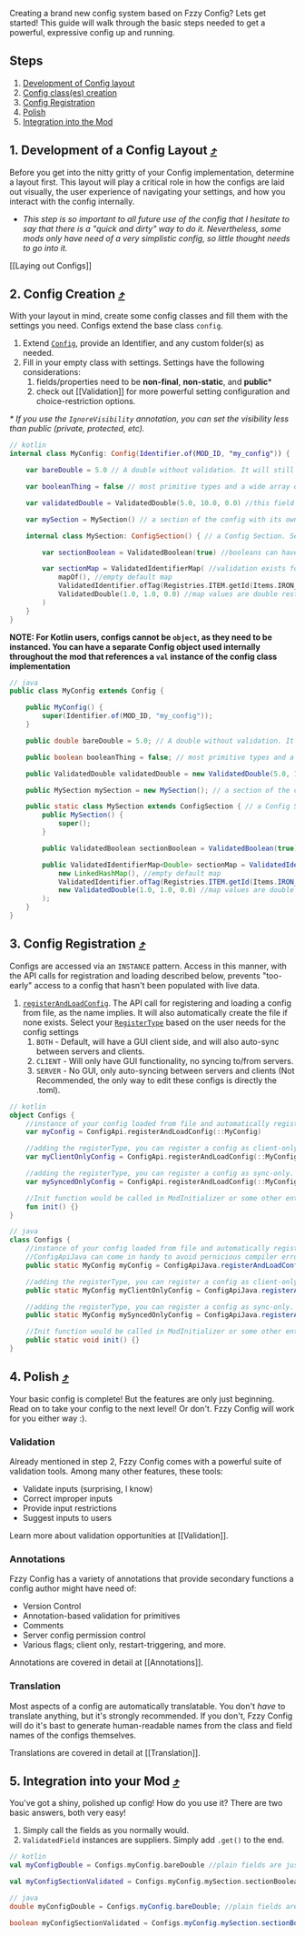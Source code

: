 Creating a brand new config system based on Fzzy Config? Lets get started! This guide will walk through the basic steps needed to get a powerful, expressive config up and running.

## Steps
1. [Development of Config layout](https://github.com/fzzyhmstrs/fconfig/wiki/New-Configs#1-development-of-a-config-layout-)
2. [Config class(es) creation](https://github.com/fzzyhmstrs/fconfig/wiki/New-Configs#2-config-creation-)
3. [Config Registration](https://github.com/fzzyhmstrs/fconfig/wiki/New-Configs#3-config-registration-)
4. [Polish](https://github.com/fzzyhmstrs/fconfig/wiki/New-Configs#4-polish-)
5. [Integration into the Mod](https://github.com/fzzyhmstrs/fconfig/wiki/New-Configs#5-integration-into-your-mod-)

## 1. Development of a Config Layout [⤴](https://github.com/fzzyhmstrs/fconfig/wiki/New-Configs#steps)
Before you get into the nitty gritty of your Config implementation, determine a layout first. This layout will play a critical role in how the configs are laid out visually, the user experience of navigating your settings, and how you interact with the config internally.
* _This step is so important to all future use of the config that I hesitate to say that there is a "quick and dirty" way to do it. Nevertheless, some mods only have need of a very simplistic config, so little thought needs to go into it._

[[Laying out Configs]]

## 2. Config Creation [⤴](https://github.com/fzzyhmstrs/fconfig/wiki/New-Configs#steps)
With your layout in mind, create some config classes and fill them with the settings you need. Configs extend the base class `config`.
1. Extend [`Config`](https://fzzyhmstrs.github.io/fconfig/-fzzy%20-config/me.fzzyhmstrs.fzzy_config.config/-config/index), provide an Identifier, and any custom folder(s) as needed.
2. Fill in your empty class with settings. Settings have the following considerations:
    1. fields/properties need to be **non-final**, **non-static**, and **public***
    2. check out [[Validation]] for more powerful setting configuration and choice-restriction options.

_\* If you use the `IgnoreVisibility` annotation, you can set the visibility less than public (private, protected, etc)._
```kotlin
// kotlin
internal class MyConfig: Config(Identifier.of(MOD_ID, "my_config")) {

    var bareDouble = 5.0 // A double without validation. It will still have basic type-validation backing it internally.

    var booleanThing = false // most primitive types and a wide array of other types are supported by background validation. See Validation for details.

    var validatedDouble = ValidatedDouble(5.0, 10.0, 0.0) //this field has defined validation, error correction, and will restrict user inputs to doubles between 0 and 10.

    var mySection = MySection() // a section of the config with its own validated fields and other sections as applicable. This will appear in-game as a separate screen "layer" with a breadcrumb leading back to the parent screen.

    internal class MySection: ConfigSection() { // a Config Section. Self-serializable. Of course it doesn't have to be defined inside of it's parent class, but it may be convenient

        var sectionBoolean = ValidatedBoolean(true) //booleans can have defined validation, but it's not really necessary

        var sectionMap = ValidatedIdentifierMap( //validation exists for common collections too, maps, lists, sets, and so on
            mapOf(), //empty default map
            ValidatedIdentifier.ofTag(Registries.ITEM.getId(Items.IRON_AXE), ItemTags.AXES), // the keys in this map can only be from the AXES tag
            ValidatedDouble(1.0, 1.0, 0.0) //map values are double restricted between 0.0 and 1.0
        )
    }
}
```

**NOTE: For Kotlin users, configs cannot be `object`, as they need to be instanced. You can have a separate Config object used internally throughout the mod that references a `val` instance of the config class implementation**

```java
// java
public class MyConfig extends Config {

    public MyConfig() {
        super(Identifier.of(MOD_ID, "my_config"));
    }

    public double bareDouble = 5.0; // A double without validation. It will still have basic type-validation backing it internally.

    public boolean booleanThing = false; // most primitive types and a wide array of other types are supported by background validation. See Validation for details.

    public ValidatedDouble validatedDouble = new ValidatedDouble(5.0, 10.0, 0.0); //this field has defined validation, error correction, and will restrict user inputs to doubles between 0 and 10.

    public MySection mySection = new MySection(); // a section of the config with its own validated fields and other sections as applicable. This will appear in-game as a separate screen "layer" with a breadcrumb leading back to the parent screen.

    public static class MySection extends ConfigSection { // a Config Section. Self-serializable. Of course it doesn't have to be defined inside of it's parent class, but it may be convenient
        public MySection() {
            super();
        }

        public ValidatedBoolean sectionBoolean = ValidatedBoolean(true); //booleans can have defined validation, but it's not really necessary

        public ValidatedIdentifierMap<Double> sectionMap = ValidatedIdentifierMap( //validation exists for common collections too, maps, lists, sets, and so on
            new LinkedHashMap(), //empty default map
            ValidatedIdentifier.ofTag(Registries.ITEM.getId(Items.IRON_AXE), ItemTags.AXES), // the keys in this map can only be from the AXES tag
            new ValidatedDouble(1.0, 1.0, 0.0) //map values are double restricted between 0.0 and 1.0
        );
    }
}
```

## 3. Config Registration [⤴](https://github.com/fzzyhmstrs/fconfig/wiki/New-Configs#steps)
Configs are accessed via an `INSTANCE` pattern. Access in this manner, with the API calls for registration and loading described below, prevents "too-early" access to a config that hasn't been populated with live data.
1. [`registerAndLoadConfig`](https://fzzyhmstrs.github.io/fconfig/-fzzy%20-config/me.fzzyhmstrs.fzzy_config.api/-config-api/index.html#195300946%2FFunctions%2F769193423). The API call for registering and loading a config from file, as the name implies. It will also automatically create the file if none exists. Select your [`RegisterType`](https://fzzyhmstrs.github.io/fconfig/-fzzy%20-config/me.fzzyhmstrs.fzzy_config.api/-register-type/index) based on the user needs for the config settings
    1. `BOTH` - Default, will have a GUI client side, and will also auto-sync between servers and clients.
    2. `CLIENT` - Will only have GUI functionality, no syncing to/from servers.
    3. `SERVER` - No GUI, only auto-syncing between servers and clients (Not Recommended, the only way to edit these configs is directly the .toml).

```kotlin
// kotlin
object Configs {
    //instance of your config loaded from file and automatically registered to the SyncedConfigRegistry and ClientConfigRegistry using the getId() method
    var myConfig = ConfigApi.registerAndLoadConfig(::MyConfig)

    //adding the registerType, you can register a config as client-only. No syncing will occur. Useful for client-only mods.
    var myClientOnlyConfig = ConfigApi.registerAndLoadConfig(::MyConfig, RegisterType.CLIENT)

    //adding the registerType, you can register a config as sync-only. Their won't be any client-side GUI functionality, so the config will only be editable from the file itself, but it will auto-sync with clients.
    var mySyncedOnlyConfig = ConfigApi.registerAndLoadConfig(::MyConfig, RegisterType.SERVER)

    //Init function would be called in ModInitializer or some other entrypoint. Not strictly necessary if loading on-reference is ok.
    fun init() {}
}
```

```java
// java
class Configs {
    //instance of your config loaded from file and automatically registered to the SyncedConfigRegistry and ClientConfigRegistry using the getId() method
    //ConfigApiJava can come in handy to avoid pernicious compiler errors depending on your IDE and gradle setup.
    public static MyConfig myConfig = ConfigApiJava.registerAndLoadConfig(MyConfig::new);

    //adding the registerType, you can register a config as client-only. No syncing will occur. Useful for client-only mods.
    public static MyConfig myClientOnlyConfig = ConfigApiJava.registerAndLoadConfig(MyConfig::new, RegisterType.CLIENT);

    //adding the registerType, you can register a config as sync-only. Their won't be any client-side GUI functionality, so the config will only be editable from the file itself, but it will auto-sync with clients.
    public static MyConfig mySyncedOnlyConfig = ConfigApiJava.registerAndLoadConfig(MyConfig::new, RegisterType.SERVER);

    //Init function would be called in ModInitializer or some other entrypoint. Not strictly necessary if loading on-reference is ok.
    public static void init() {}
}
```

## 4. Polish [⤴](https://github.com/fzzyhmstrs/fconfig/wiki/New-Configs#steps)
Your basic config is complete! But the features are only just beginning. Read on to take your config to the next level! Or don't. Fzzy Config will work for you either way :).

### Validation
Already mentioned in step 2, Fzzy Config comes with a powerful suite of validation tools. Among many other features, these tools:
* Validate inputs (surprising, I know)
* Correct improper inputs
* Provide input restrictions
* Suggest inputs to users

Learn more about validation opportunities at [[Validation]].

### Annotations
Fzzy Config has a variety of annotations that provide secondary functions a config author might have need of:
* Version Control
* Annotation-based validation for primitives
* Comments
* Server config permission control
* Various flags; client only, restart-triggering, and more.

Annotations are covered in detail at [[Annotations]].

### Translation
Most aspects of a config are automatically translatable. You don't _have_ to translate anything, but it's strongly recommended. If you don't, Fzzy Config will do it's bast to generate human-readable names from the class and field names of the configs themselves.

Translations are covered in detail at [[Translation]].

## 5. Integration into your Mod [⤴](https://github.com/fzzyhmstrs/fconfig/wiki/New-Configs#steps)
You've got a shiny, polished up config! How do you use it? There are two basic answers, both very easy!
1. Simply call the fields as you normally would.
2. `ValidatedField` instances are suppliers. Simply add `.get()` to the end.

```kotlin 
// kotlin
val myConfigDouble = Configs.myConfig.bareDouble //plain fields are just plain fields. access them like normal!

val myConfigSectionValidated = Configs.myConfig.mySection.sectionBoolean.get() //defined validation wraps your values in a Supplier. 
```

```java
// java 
double myConfigDouble = Configs.myConfig.bareDouble; //plain fields are just plain fields. access them like normal!

boolean myConfigSectionValidated = Configs.myConfig.mySection.sectionBoolean.get(); //defined validation wraps your values in a Supplier. 
```